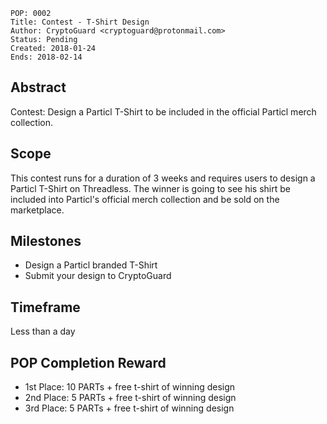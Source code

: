 <pre>
POP: 0002
Title: Contest - T-Shirt Design
Author: CryptoGuard <cryptoguard@protonmail.com>
Status: Pending
Created: 2018-01-24
Ends: 2018-02-14
</pre>

==Abstract==
Contest: Design a Particl T-Shirt to be included in the official Particl merch collection. 

==Scope==
This contest runs for a duration of 3 weeks and requires users to design a Particl T-Shirt on Threadless. The winner is going to see his shirt be included into Particl's official merch collection and be sold on the marketplace.

==Milestones==
* Design a Particl branded T-Shirt
* Submit your design to CryptoGuard

==Timeframe==
Less than a day

==POP Completion Reward==
* 1st Place: 10 PARTs + free t-shirt of winning design
* 2nd Place: 5 PARTs + free t-shirt of winning design
* 3rd Place: 5 PARTs + free t-shirt of winning design
